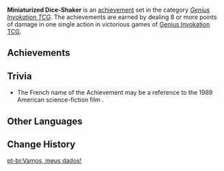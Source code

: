 {{Achievement Set Infobox
|title        = 
|primogems    = {{Achievement/Primogems|Miniaturized Dice-Shaker}}
|total        = {{Achievement/Total|Miniaturized Dice-Shaker}}
|category     = Genius Invokation TCG (Achievement)
}}
'''Miniaturized Dice-Shaker''' is an [[achievement]] set in the category ''[[Genius Invokation TCG (Achievement)|Genius Invokation TCG]]''. The achievements are earned by dealing 8 or more points of damage in one single action in victorious games of [[Genius Invokation TCG]].

==Achievements==
{{Achievements by Category Table|Miniaturized Dice-Shaker}}
<!--
==Notes==
-->
==Trivia==
* The French name of the Achievement may be a reference to the 1989 American science-fiction film ''{{w|Honey, I Shrunk the Kids}}''.

==Other Languages==
{{Other Languages
|en      = Miniaturized Dice-Shaker
|zhs     = 微缩型骰子壶
|zhs_rm  = Wēisuō-xíng Tóuzi-hú
|zht     = 微縮型骰子壺
|zht_rm  = Wéisuō-xíng Tóuzi-hú
|zh_tl   = Miniaturized-Style {{tt|Dice-Shaker|Dice-Pot}}
|ja      = ミニ・サイコロポット
|ja_rm   = Mini - Saikoro-potto
|ja_tl   = Mini {{tt|Dice-Shaker|Dice-Pot}}
|ko      = 미니 다이스 포트
|ko_rm   = Mini Daiseu Poteu
|ko_tl   = Mini {{tt|Dice-Shaker|Dice-Pot}}
|es      = ¡Vamos, daditos!
|es_tl   = Come On, Little Dice!
|es_note = Alternate translation: Let's Go, Little Dice!
|fr      = « Chérie, j'ai rétréci le gobelet à dés »
|fr_tl   = "Honey, I Shrunk the {{tt|Dice Shaker|lit. Dice Cup}}"
|ru      = Дайс-шейкер
|ru_tl   = Dice-Shaker
|th      = หม้อลูกเต๋าขนาดเล็ก
|th_rm   = 
|th_tl   = 
|vi      = Lọ Xúc Xắc Thu Nhỏ
|vi_tl   = Miniaturized Dice Jar
|de      = Würfel, bringt mir Glück!
|de_tl   = Dice, Bring Me Good Luck!
|id      = Miniatur Alat Kocok Dadu
|id_tl   = Miniature Dice-Shaker
|pt      = Vamos, meus dados!
|pt_tl   = 
|tr      = Küçültülmüş Zar Çalkalayıcı
|tr_tl   = 
|it      = Bussolotto in miniatura
|it_tl   = Miniaturized Dice-Shaker
}}

==Change History==
{{Change History|3.3}}
<!--
==References==
{{Reflist}}
-->

[[pt-br:Vamos, meus dados!]]